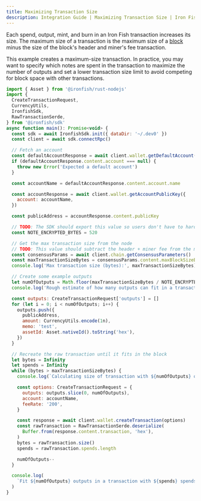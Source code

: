 ```yaml
---
title: Maximizing Transaction Size
description: Integration Guide | Maximizing Transaction Size | Iron Fish Documentation
---
```


Each spend, output, mint, and burn in an Iron Fish transaction increases its size. The
maximum size of a transaction is the maximum size of a [block](/use/get-started/glossary#Block)
minus the size of the block's header and miner's fee transaction.

This example creates a maximum-size transaction. In practice, you may want to specify
which notes are spent in the transaction to maximize the number of outputs and set a
lower transaction size limit to avoid competing for block space with other transactions.

```js
import { Asset } from '@ironfish/rust-nodejs'
import {
  CreateTransactionRequest,
  CurrencyUtils,
  IronfishSdk,
  RawTransactionSerde,
} from '@ironfish/sdk'
async function main(): Promise<void> {
  const sdk = await IronfishSdk.init({ dataDir: '~/.dev0' })
  const client = await sdk.connectRpc()

  // Fetch an account
  const defaultAccountResponse = await client.wallet.getDefaultAccount()
  if (defaultAccountResponse.content.account === null) {
    throw new Error('Expected a default account')
  }

  const accountName = defaultAccountResponse.content.account.name

  const accountResponse = await client.wallet.getAccountPublicKey({
    account: accountName,
  })

  const publicAddress = accountResponse.content.publicKey

  // TODO: The SDK should export this value so users don't have to hardcode it
  const NOTE_ENCRYPTED_BYTES = 520

  // Get the max transaction size from the node
  // TODO: This value should subtract the header + miner fee from the max block size
  const consensusParams = await client.chain.getConsensusParameters()
  const maxTransactionSizeBytes = consensusParams.content.maxBlockSizeBytes
  console.log('Max transaction size (bytes):', maxTransactionSizeBytes)

  // Create some example outputs
  let numOfOutputs = Math.floor(maxTransactionSizeBytes / NOTE_ENCRYPTED_BYTES)
  console.log('Rough estimate of how many outputs can fit in a transaction:', numOfOutputs)

  const outputs: CreateTransactionRequest['outputs'] = []
  for (let i = 0; i < numOfOutputs; i++) {
    outputs.push({
      publicAddress,
      amount: CurrencyUtils.encode(1n),
      memo: 'test',
      assetId: Asset.nativeId().toString('hex'),
    })
  }

  // Recreate the raw transaction until it fits in the block
  let bytes = Infinity
  let spends = Infinity
  while (bytes > maxTransactionSizeBytes) {
    console.log(`Calculating size of transaction with ${numOfOutputs} outputs...`)

    const options: CreateTransactionRequest = {
      outputs: outputs.slice(0, numOfOutputs),
      account: accountName,
      feeRate: '200',
    }

    const response = await client.wallet.createTransaction(options)
    const rawTransaction = RawTransactionSerde.deserialize(
      Buffer.from(response.content.transaction, 'hex'),
    )
    bytes = rawTransaction.size()
    spends = rawTransaction.spends.length

    numOfOutputs--
  }

  console.log(
    `Fit ${numOfOutputs} outputs in a transaction with ${spends} spends. Transaction size (bytes): ${bytes}`,
  )
}
```
